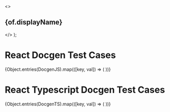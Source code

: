 
<Meta title="Docgen/Props" />

  <>
    <h2>{of.displayName}</h2>
    <Description of={of} />
    <ArgsTable of={of} />
  </>
);

# React Docgen Test Cases

<div>
  {Object.entries(DocgenJS).map(([key, val]) => (
    <DescriptionProps key={key} of={val} />
  ))}
</div>

# React Typescript Docgen Test Cases

<div>
  {Object.entries(DocgenTS).map(([key, val]) => (
    <DescriptionProps key={key} of={val} />
  ))}
</div>
